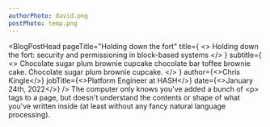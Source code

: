 ```yaml
---
authorPhoto: david.png
postPhoto: temp.png
---
```


<BlogPostHead
  pageTitle="Holding down the fort"
  title={
    <>
      Holding down the fort: security and permissioning in block-based systems
    </>
  }
  subtitle={
    <>
      Chocolate sugar plum brownie cupcake chocolate bar toffee brownie cake.
      Chocolate sugar plum brownie cupcake.
    </>
  }
  author={<>Chris Kingle</>}
  jobTitle={<>Platform Engineer at HASH</>}
  date={<>January 24th, 2022</>}
/>
<BlogPostContent>
  The computer only knows you've added a bunch of &lt;p&gt; tags to a page, but
  doesn't understand the contents or shape of what you've written inside (at
  least without any fancy natural language processing).
</BlogPostContent>
